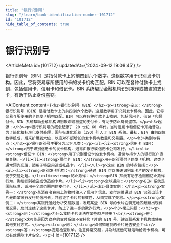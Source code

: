 ```yaml
---
title: "银行识别号"
slug: "/learn/bank-identification-number-101712"
id: "101712"
hide_table_of_contents: true
---
```



# 银行识别号

<ArticleMeta id={101712} updatedAt={'2024-09-12 19:08:45'} />
<div className='border-solid border-b border-t-0 my-4 border-[var(--ifm-color-gray-300)]' />

银行识别号（BIN）是指付款卡上的前四到六个数字。这组数字用于识别发卡机构。因此，它将交易与所使用的卡的发卡机构匹配。BIN 可以在各种付款卡上找到，包括信用卡、信用卡和借记卡。BIN 系统帮助金融机构识别欺诈或被盗的支付卡，有助于防止身份盗窃。

<AIContent content={`<h2>银行识别号（BIN）</h2><p><strong>定义：</strong>银行识别号（BIN）是指付款卡上的前四到六个数字。这组数字用于识别发卡机构。因此，它将交易与所使用的卡的发卡机构匹配。BIN 可以在各种付款卡上找到，包括信用卡、借记卡和预付卡。BIN 系统帮助金融机构识别欺诈或被盗的支付卡，有助于防止身份盗窃。</p><h3>起源：</h3><p>银行识别号的概念起源于 20 世纪 60 年代，当时信用卡和借记卡开始普及。为了简化和标准化支付处理，国际标准化组织（ISO）引入了 BIN 系统。最初，BIN 由前四位数字组成，后来扩展到六位，以应对不断增长的发卡机构数量和交易量。</p><h3>类别与特点：</h3><p>银行识别号主要分为以下几类：</p><ul><li><strong>信用卡 BIN：</strong>用于识别信用卡的发卡机构，通常由银行或信用卡公司发行。</li><li><strong>借记卡 BIN：</strong>用于识别借记卡的发卡机构，通常与持卡人的银行账户直接关联。</li><li><strong>预付卡 BIN：</strong>用于识别预付卡的发卡机构，这类卡通常预先充值，适用于特定用途或礼品卡。</li></ul><p>这些 BIN 的特点包括：</p><ul><li><strong>识别发卡机构：</strong>通过 BIN 可以快速识别出卡片的发卡机构，便于交易处理。</li><li><strong>防止欺诈：</strong>BIN 系统有助于检测和防止欺诈行为，例如识别被盗或伪造的卡片。</li><li><strong>全球通用：</strong>BIN 系统是国际标准，适用于全球范围内的支付卡。</li></ul><h3>具体案例：</h3><p><strong>案例一：</strong>某消费者在网上购物时输入了信用卡信息，支付网关通过 BIN 识别出该卡片是由某银行发行的信用卡，并验证了卡片的有效性，从而完成了交易。</p><p><strong>案例二：</strong>某银行通过分析交易数据，发现某些 BIN 号的卡片在特定地区频繁出现异常交易，及时冻结了这些卡片，防止了进一步的欺诈行为。</p><h3>常见问题：</h3><p><strong>问：</strong>为什么我的卡片无法在某些商户使用？<br/><strong>答：</strong>这可能是因为商户的支付系统不支持您卡片的 BIN 号，建议联系发卡机构或使用其他支付方式。</p><p><strong>问：</strong>如何知道我的卡片是否安全？<br/><strong>答：</strong>定期检查账单，注意异常交易，并及时报告可疑活动给发卡机构，可以有效保障卡片安全。</p>`} id={101712} />
